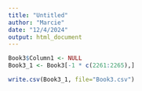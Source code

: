 ```yaml
---
title: "Untitled"
author: "Marcie"
date: "12/4/2024"
output: html_document
---
```


```r
Book3$Column1 <- NULL
Book3_1 <- Book3[-1 * c(2261:2265),]
```

```r
write.csv(Book3_1, file="Book3.csv")
```

